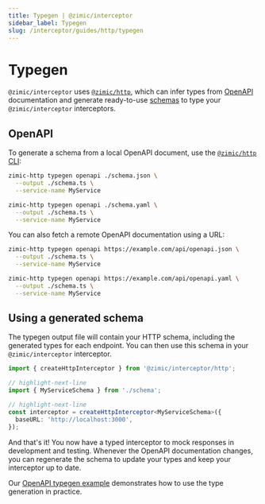 ```yaml
---
title: Typegen | @zimic/interceptor
sidebar_label: Typegen
slug: /interceptor/guides/http/typegen
---
```



# Typegen

`@zimic/interceptor` uses [`@zimic/http`](/docs/zimic-http/1-index.md), which can infer types from
[OpenAPI](https://www.openapis.org) documentation and generate ready-to-use
[schemas](/docs/zimic-http/guides/1-schemas.md) to type your `@zimic/interceptor` interceptors.

## OpenAPI

To generate a schema from a local OpenAPI document, use the [`@zimic/http` CLI](/docs/zimic-http/cli/1-typegen.md):

<Tabs groupId="openapi-typegen-format">
  <TabItem value="json" label="JSON">

```bash
zimic-http typegen openapi ./schema.json \
  --output ./schema.ts \
  --service-name MyService
```

  </TabItem>
  <TabItem value="yaml" label="YAML">

```bash
zimic-http typegen openapi ./schema.yaml \
  --output ./schema.ts \
  --service-name MyService
```

  </TabItem>
</Tabs>

You can also fetch a remote OpenAPI documentation using a URL:

<Tabs groupId="openapi-typegen-format">
  <TabItem value="json" label="JSON">

```bash
zimic-http typegen openapi https://example.com/api/openapi.json \
  --output ./schema.ts \
  --service-name MyService
```

  </TabItem>
  <TabItem value="yaml" label="YAML">

```bash
zimic-http typegen openapi https://example.com/api/openapi.yaml \
  --output ./schema.ts \
  --service-name MyService
```

  </TabItem>
</Tabs>

## Using a generated schema

The typegen output file will contain your HTTP schema, including the generated types for each endpoint. You can then use
this schema in your `@zimic/interceptor` interceptor.

```ts
import { createHttpInterceptor } from '@zimic/interceptor/http';

// highlight-next-line
import { MyServiceSchema } from './schema';

// highlight-next-line
const interceptor = createHttpInterceptor<MyServiceSchema>({
  baseURL: 'http://localhost:3000',
});
```

And that's it! You now have a typed interceptor to mock responses in development and testing. Whenever the OpenAPI
documentation changes, you can regenerate the schema to update your types and keep your interceptor up to date.

Our [OpenAPI typegen example](https://github.com/zimicjs/zimic/tree/main/examples/zimic-with-openapi-typegen#readme)
demonstrates how to use the type generation in practice.
